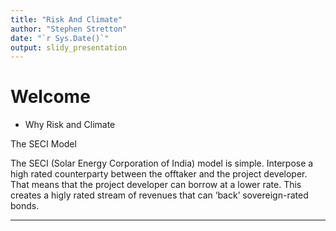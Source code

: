 ```yaml
---
title: "Risk And Climate"
author: "Stephen Stretton"
date: "`r Sys.Date()`"
output: slidy_presentation
---
```


# Welcome

- Why Risk and Climate

The SECI Model

The SECI (Solar Energy Corporation of India) model is simple. Interpose a high rated counterparty between the offtaker and the project developer. That means that the project developer can borrow at a lower rate. This creates a higly rated stream of revenues that can 'back' sovereign-rated bonds.


-------------

